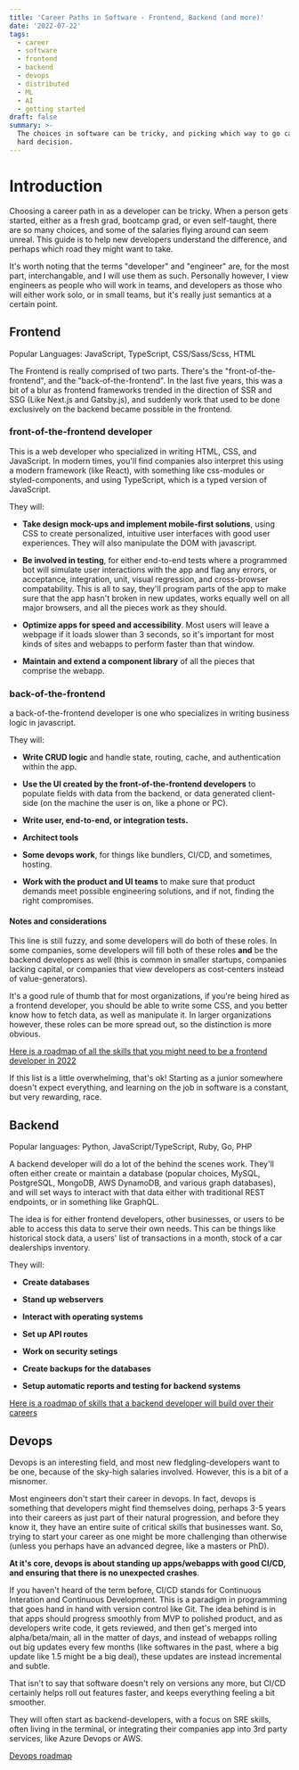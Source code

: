 ```yaml
---
title: 'Career Paths in Software - Frontend, Backend (and more)'
date: '2022-07-22'
tags:
  - career
  - software
  - frontend
  - backend
  - devops
  - distributed
  - ML
  - AI
  - getting started
draft: false
summary: >-
  The choices in software can be tricky, and picking which way to go can be a
  hard decision.
---
```


# Introduction

Choosing a career path in as a developer can be tricky. When a person gets started, either as a fresh grad, bootcamp grad, or even self-taught, there are so many choices, and some of the salaries flying around can seem unreal. This guide is to help new developers understand the difference, and perhaps which road they might want to take.

It's worth noting that the terms "developer" and "engineer" are, for the most part, interchangable, and I will use them as such. Personally however, I view engineers as people who will work in teams, and developers as those who will either work solo, or in small teams, but it's really just semantics at a certain point.

## Frontend

Popular Languages: JavaScript, TypeScript, CSS/Sass/Scss, HTML

The Frontend is really comprised of two parts. There's the "front-of-the-frontend", and the "back-of-the-frontend". In the last five years, this was a bit of a blur as frontend frameworks trended in the direction of SSR and SSG (Like Next.js and Gatsby.js), and suddenly work that used to be done exclusively on the backend became possible in the frontend.

### front-of-the-frontend developer

This is a web developer who specialized in writing HTML, CSS, and JavaScript. In modern times, you'll find companies also interpret this using a modern framework (like React), with something like css-modules or styled-components, and using TypeScript, which is a typed version of JavaScript.

They will:

- **Take design mock-ups and implement mobile-first solutions**, using CSS to create personalized, intuitive user interfaces with good user experiences. They will also manipulate the DOM with javascript.

- **Be involved in testing**, for either end-to-end tests where a programmed bot will simulate user interactions with the app and flag any errors, or acceptance, integration, unit, visual regression, and cross-browser compatability. This is all to say, they'll program parts of the app to make sure that the app hasn't broken in new updates, works equally well on all major browsers, and all the pieces work as they should.

- **Optimize apps for speed and accessibility**. Most users will leave a webpage if it loads slower than 3 seconds, so it's important for most kinds of sites and webapps to perform faster than that window.

- **Maintain and extend a component library** of all the pieces that comprise the webapp.

### back-of-the-frontend

a back-of-the-frontend developer is one who specializes in writing business logic in javascript.

They will:

- **Write CRUD logic** and handle state, routing, cache, and authentication within the app.

- **Use the UI created by the front-of-the-frontend developers** to populate fields with data from the backend, or data generated client-side (on the machine the user is on, like a phone or PC).

- **Write user, end-to-end, or integration tests.**

- **Architect tools**

- **Some devops work**, for things like bundlers, CI/CD, and sometimes, hosting.

- **Work with the product and UI teams** to make sure that product demands meet possible engineering solutions, and if not, finding the right compromises.

#### Notes and considerations

This line is still fuzzy, and some developers will do both of these roles. In some companies, some developers will fill both of these roles **and** be the backend developers as well (this is common in smaller startups, companies lacking capital, or companies that view developers as cost-centers instead of value-generators).

It's a good rule of thumb that for most organizations, if you're being hired as a frontend developer, you should be able to write some CSS, and you better know how to fetch data, as well as manipulate it. In larger organizations however, these roles can be more spread out, so the distinction is more obvious.

[Here is a roadmap of all the skills that you might need to be a frontend developer in 2022](https://roadmap.sh/frontend)

If this list is a little overwhelming, that's ok! Starting as a junior somewhere doesn't expect everything, and learning on the job in software is a constant, but very rewarding, race.

## Backend

Popular languages: Python, JavaScript/TypeScript, Ruby, Go, PHP

A backend developer will do a lot of the behind the scenes work. They'll often either create or maintain a database (popular choices, MySQL, PostgreSQL, MongoDB, AWS DynamoDB, and various graph databases), and will set ways to interact with that data either with traditional REST endpoints, or in something like GraphQL.

The idea is for either frontend developers, other businesses, or users to be able to access this data to serve their own needs. This can be things like historical stock data, a users' list of transactions in a month, stock of a car dealerships inventory.

They will:

- **Create databases**

- **Stand up webservers**

- **Interact with operating systems**

- **Set up API routes**

- **Work on security setings**

- **Create backups for the databases**

- **Setup automatic reports and testing for backend systems**

[Here is a roadmap of skills that a backend developer will build over their careers](https://roadmap.sh/backend)

## Devops

Devops is an interesting field, and most new fledgling-developers want to be one, because of the sky-high salaries involved. However, this is a bit of a misnomer.

Most engineers don't start their career in devops. In fact, devops is something that developers might find themselves doing, perhaps 3-5 years into their careers as just part of their natural progression, and before they know it, they have an entire suite of critical skills that businesses want. So, trying to start your career as one might be more challenging than otherwise (unless you perhaps have an advanced degree, like a masters or PhD).

**At it's core, devops is about standing up apps/webapps with good CI/CD, and ensuring that there is no unexpected crashes**.

If you haven't heard of the term before, CI/CD stands for Continuous Interation and Continuous Development. This is a paradigm in programming that goes hand in hand with version control like Git. The idea behind is in that apps should progress smoothly from MVP to polished product, and as developers write code, it gets reviewed, and then get's merged into alpha/beta/main, all in the matter of days, and instead of webapps rolling out big updates every few months (like softwares in the past, where a big update like 1.5 might be a big deal), these updates are instead incremental and subtle.

That isn't to say that software doesn't rely on versions any more, but CI/CD certainly helps roll out features faster, and keeps everything feeling a bit smoother.

They will often start as backend-developers, with a focus on SRE skills, often living in the terminal, or integrating their companies app into 3rd party services, like Azure Devops or AWS.

[Devops roadmap](https://roadmap.sh/devops)
